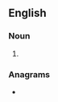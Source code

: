 ==English==

===Noun===
{{head|en|noun plural form}}

# {{plural of|lunate|lang=en}}

===Anagrams===
* {{anagrams|en|eluants|unsteal}}